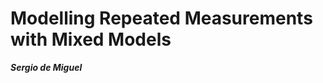Modelling Repeated Measurements with Mixed Models
======================================================
***Sergio de Miguel***
